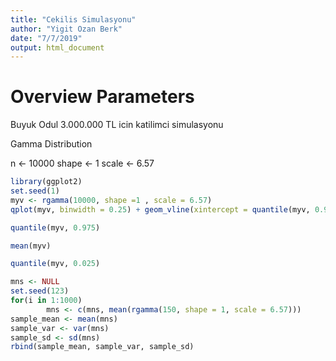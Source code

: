 ```yaml
---
title: "Cekilis Simulasyonu"
author: "Yigit Ozan Berk"
date: "7/7/2019"
output: html_document
---
```


# Overview Parameters

Buyuk Odul 3.000.000 TL icin katilimci simulasyonu

Gamma Distribution

n <- 10000
shape <- 1
scale <- 6.57

```r
library(ggplot2)
set.seed(1)
myv <- rgamma(10000, shape =1 , scale = 6.57)
qplot(myv, binwidth = 0.25) + geom_vline(xintercept = quantile(myv, 0.975))+ geom_vline(xintercept = 1, col = "magenta") + geom_vline(xintercept = 4, col = "lightblue")
```

```r
quantile(myv, 0.975)
```

```r
mean(myv)
```

```r
quantile(myv, 0.025)
```

```r
mns <- NULL
set.seed(123)
for(i in 1:1000)
        mns <- c(mns, mean(rgamma(150, shape = 1, scale = 6.57)))
sample_mean <- mean(mns)
sample_var <- var(mns)
sample_sd <- sd(mns)
rbind(sample_mean, sample_var, sample_sd)
```

